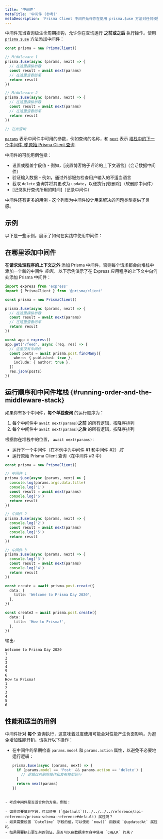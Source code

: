 ```yaml
---
title: '中间件'
metaTitle: '中间件 (参考)'
metaDescription: 'Prisma Client 中间件允许你在使用 prisma.$use 方法对任何模型进行任何查询之前或之后执行操作。'
---
```


<TopBlock>

中间件充当查询级生命周期挂钩，允许你在查询运行 **之前或之后** 执行操作。使用 [`prisma.$use`](../../../../reference/api-reference/prisma-client-reference#use) <span class="api"></span> 方法添加中间件：

```ts highlight=4-9,12-17;normal
const prisma = new PrismaClient()

// Middleware 1
prisma.$use(async (params, next) => {
  // 在这里操纵参数
  const result = await next(params)
  // 在这里查看结果
  return result
})

// Middleware 2
prisma.$use(async (params, next) => {
  // 在这里操纵参数
  const result = await next(params)
  // 在这里查看结果
  return result
})

// 在此查询
```

[`params`](../../../../reference/api-reference/prisma-client-reference#params) <span class="api"></span> 表示中间件中可用的参数，例如查询的名称，和 [`next`](../../../../reference/api-reference/prisma-client-reference#next) <span class="api"></span> 表示 [堆栈中的下一个中间件 _或_ 原始 Prisma Client 查询](#running-order-and-the-middleware-stack).

中间件的可能用例包括：

- 设置或覆盖字段值 - 例如，[设置博客帖子评论的上下文语言]（会话数据中间件）
- 验证输入数据 - 例如，通过外部服务检查用户输入的不适当语言
- 截取 `delete` 查询并将其更改为 `update`，以便执行[软删除]（软删除中间件）
- [记录执行查询所用的时间]（记录中间件）

中间件还有更多的用例 - 这个列表为中间件设计用来解决的问题类型提供了灵感。

</TopBlock>

## 示例

以下是一些示例，展示了如何在实践中使用中间件：

<Subsections />

## 在哪里添加中间件

 **在请求处理程序的上下文之外** 添加 Prisma 中间件，否则每个请求都会向堆栈中添加一个新的中间件 _实例_。 以下示例演示了在 Express 应用程序的上下文中向何处添加 Prisma 中间件：

```ts highlight=6-11;normal
import express from 'express'
import { PrismaClient } from '@prisma/client'

const prisma = new PrismaClient()

prisma.$use(async (params, next) => {
  // 在这里操纵参数
  const result = await next(params)
  // 在这里查看结果
  return result
})

const app = express()
app.get('/feed', async (req, res) => {
  // 这里没有中间件
  const posts = await prisma.post.findMany({
    where: { published: true },
    include: { author: true },
  })
  res.json(posts)
})
```

## 运行顺序和中间件堆栈 {#running-order-and-the-middleware-stack}

如果你有多个中间件，**每个单独查询** 的运行顺序为：

1. 每个中间件中 `await next(params)`**之前** 的所有逻辑，按降序排列
2. 每个中间件中 `await next(params)`**之后** 的所有逻辑，按降序排列

根据你在堆栈中的位置， `await next(params)` :

- 运行下一个中间件（在本例中为中间件 #1 和中间件 #2）_或_
- 运行原始 Prisma Client 查询（在中间件 #3 中）
 
```ts
const prisma = new PrismaClient()

// 中间件 1
prisma.$use(async (params, next) => {
  console.log(params.args.data.title)
  console.log('1')
  const result = await next(params)
  console.log('6')
  return result
})

// 中间件 2
prisma.$use(async (params, next) => {
  console.log('2')
  const result = await next(params)
  console.log('5')
  return result
})

// 中间件 3
prisma.$use(async (params, next) => {
  console.log('3')
  const result = await next(params)
  console.log('4')
  return result
})

const create = await prisma.post.create({
  data: {
    title: 'Welcome to Prisma Day 2020',
  },
})

const create2 = await prisma.post.create({
  data: {
    title: 'How to Prisma!',
  },
})
```

输出:

```no-lines
Welcome to Prisma Day 2020
1
2
3
4
5
6
How to Prisma!
1
2
3
4
5
6
```

## 性能和适当的用例

中间件针对 **每个** 查询执行，这意味着过度使用可能会对性能产生负面影响。为避免增加性能开销，请执行以下操作：

- 在中间件的早期检查 `params.model` 和 `params.action` 属性，以避免不必要地运行逻辑：

  ```ts
  prisma.$use(async (params, next) => {
    if (params.model == 'Post' && params.action == 'delete') {
      // 逻辑仅对删除操作和发布模型运行
    }
    return next(params)
  })
```

- 考虑中间件是否适合你的方案。例如：

- 如果需要填充字段，可以使用 [`@default`](../../../../reference/api-reference/prisma-schema-reference#default) 属性吗？
- 如果需要设置 `DateTime` 字段的值，可以使用 `now()` 函数或 `@updatedAt` 属性吗
- 如果需要执行更复杂的验证，是否可以在数据库本身中使用 `CHECK` 约束？